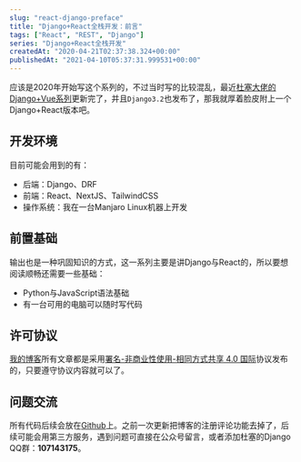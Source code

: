 ```yaml
---
slug: "react-django-preface"
title: "Django+React全栈开发：前言"
tags: ["React", "REST", "Django"]
series: "Django+React全栈开发"
createdAt: "2020-04-21T02:37:38.324+00:00"
publishedAt: "2021-04-10T05:37:31.999531+00:00"
---
```


应该是2020年开始写这个系列的，不过当时写的比较混乱，最近[杜塞大佬的Django+Vue系列](https://www.dusaiphoto.com/)更新完了，并且`Django3.2`也发布了，那我就厚着脸皮附上一个Django+React版本吧。

## 开发环境

目前可能会用到的有：

* 后端：Django、DRF
* 前端：React、NextJS、TailwindCSS
* 操作系统：我在一台Manjaro Linux机器上开发

## 前置基础

输出也是一种巩固知识的方式，这一系列主要是讲Django与React的，所以要想阅读顺畅还需要一些基础：

- Python与JavaScript语法基础
- 有一台可用的电脑可以随时写代码

## 许可协议

[我的博客](https://elliot00.com/)所有文章都是采用[署名-非商业性使用-相同方式共享 4.0 国际](https://creativecommons.org/licenses/by-nc-sa/4.0/)协议发布的，只要遵守协议内容就可以了。

## 问题交流

所有代码后续会放在[Github](https://github.com/Eliot00/DjangoWithReact)上。之前一次更新把博客的注册评论功能去掉了，后续可能会用第三方服务，遇到问题可直接在公众号留言，或者添加杜塞的Django QQ群：**107143175**。
